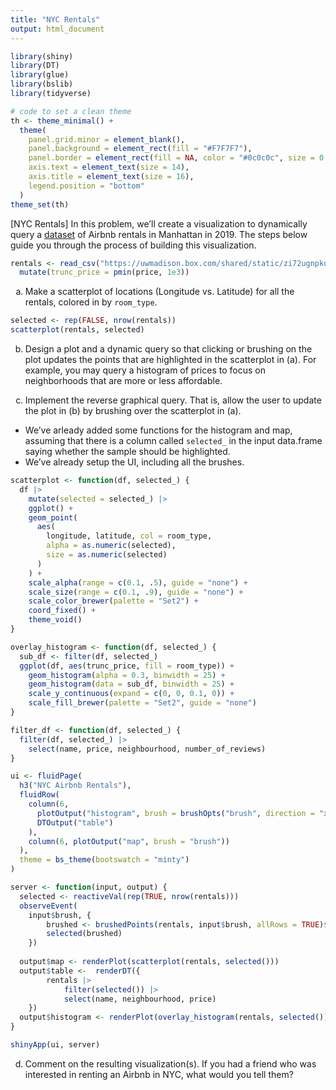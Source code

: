 ```yaml
---
title: "NYC Rentals"
output: html_document
---
```


```r
library(shiny)
library(DT)
library(glue)
library(bslib)
library(tidyverse)

# code to set a clean theme
th <- theme_minimal() + 
  theme(
    panel.grid.minor = element_blank(),
    panel.background = element_rect(fill = "#F7F7F7"),
    panel.border = element_rect(fill = NA, color = "#0c0c0c", size = 0.6),
    axis.text = element_text(size = 14),
    axis.title = element_text(size = 16),
    legend.position = "bottom"
  )
theme_set(th)
```
    
[NYC Rentals] In this problem, we'll create a visualization to dynamically
query a
[dataset](https://uwmadison.box.com/shared/static/zi72ugnpku714rbqo2og9tv2yib5xped.csv)
of Airbnb rentals in Manhattan in 2019. The steps below guide you through the
process of building this visualization.

```r
rentals <- read_csv("https://uwmadison.box.com/shared/static/zi72ugnpku714rbqo2og9tv2yib5xped.csv") |>
  mutate(trunc_price = pmin(price, 1e3))
```

    
a. Make a scatterplot of locations (Longitude vs. Latitude) for all the rentals,
colored in by `room_type`.

```r
selected <- rep(FALSE, nrow(rentals))
scatterplot(rentals, selected)
```

b. Design a plot and a dynamic query so that clicking or brushing on the
plot updates the points that are highlighted in the scatterplot in (a). For
example, you may query a histogram of prices to focus on neighborhoods that
are more or less affordable.

c. Implement the reverse graphical query. That is, allow the user to update
the plot in (b) by brushing over the scatterplot in (a).

* We've arleady added some functions for the histogram and map, assuming that there is a column called `selected_` in the input data.frame saying whether the sample should be highlighted.
* We've already setup the UI, including all the brushes.

```r
scatterplot <- function(df, selected_) {
  df |>
    mutate(selected = selected_) |>
    ggplot() +
    geom_point(
      aes(
        longitude, latitude, col = room_type, 
        alpha = as.numeric(selected),
        size = as.numeric(selected)
      )
    ) +
    scale_alpha(range = c(0.1, .5), guide = "none") +
    scale_size(range = c(0.1, .9), guide = "none") +
    scale_color_brewer(palette = "Set2") +
    coord_fixed() +
    theme_void()
}

overlay_histogram <- function(df, selected_) {
  sub_df <- filter(df, selected_)
  ggplot(df, aes(trunc_price, fill = room_type)) +
    geom_histogram(alpha = 0.3, binwidth = 25) +
    geom_histogram(data = sub_df, binwidth = 25) +
    scale_y_continuous(expand = c(0, 0, 0.1, 0)) +
    scale_fill_brewer(palette = "Set2", guide = "none")
}

filter_df <- function(df, selected_) {
  filter(df, selected_) |>
    select(name, price, neighbourhood, number_of_reviews)
}

ui <- fluidPage(
  h3("NYC Airbnb Rentals"),
  fluidRow(
    column(6,
      plotOutput("histogram", brush = brushOpts("brush", direction = "x")),
      DTOutput("table")
    ),
    column(6, plotOutput("map", brush = "brush"))
  ),
  theme = bs_theme(bootswatch = "minty")
)

server <- function(input, output) {
  selected <- reactiveVal(rep(TRUE, nrow(rentals)))
  observeEvent(
    input$brush, {
        brushed <- brushedPoints(rentals, input$brush, allRows = TRUE)$selected_
        selected(brushed)
    })
  
  output$map <- renderPlot(scatterplot(rentals, selected()))
  output$table <-  renderDT({
        rentals |> 
            filter(selected()) |>
            select(name, neighbourhood, price)
    })
  output$histogram <- renderPlot(overlay_histogram(rentals, selected()))
}

shinyApp(ui, server)
```


d. Comment on the resulting visualization(s). If you had a friend who was
interested in renting an Airbnb in NYC, what would you tell them?